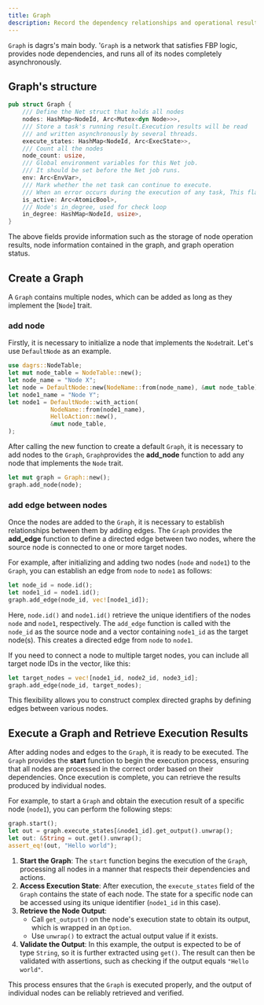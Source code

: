 ```yaml
---
title: Graph
description: Record the dependency relationships and operational results of nodes in the system
---
```


`Graph` is dagrs's main body. '`Graph` is a network that satisfies FBP logic, provides node dependencies, and runs all of its nodes completely asynchronously.



## Graph's structure

```rust showLineNumbers 
pub struct Graph {
    /// Define the Net struct that holds all nodes
    nodes: HashMap<NodeId, Arc<Mutex<dyn Node>>>,
    /// Store a task's running result.Execution results will be read
    /// and written asynchronously by several threads.
    execute_states: HashMap<NodeId, Arc<ExecState>>,
    /// Count all the nodes
    node_count: usize,
    /// Global environment variables for this Net job.
    /// It should be set before the Net job runs.
    env: Arc<EnvVar>,
    /// Mark whether the net task can continue to execute.
    /// When an error occurs during the execution of any task, This flag will still be 			set to true
    is_active: Arc<AtomicBool>,
    /// Node's in_degree, used for check loop
    in_degree: HashMap<NodeId, usize>,
}
```

The above fields provide information such as the storage of node operation results, node information contained in the graph, and graph operation status.

## Create a Graph

A `Graph` contains multiple nodes, which can be added as long as they implement the [`Node`] trait.

### add node

Firstly, it is necessary to initialize a node that implements the `Node`trait. Let's use `DefaultNode` as an example.

```rust showLineNumbers {4}
use dagrs::NodeTable;
let mut node_table = NodeTable::new();
let node_name = "Node X";
let node = DefaultNode::new(NodeName::from(node_name), &mut node_table);
let node1_name = "Node Y";
let node1 = DefaultNode::with_action(
            NodeName::from(node1_name),
            HelloAction::new(),
            &mut node_table,
);
```

After calling the new function to create a default `Graph`, it is necessary to add nodes to the `Graph`, `Graph`provides the **add_node** function to add any node that implements the `Node` trait.

```rust showLineNumbers {4}
let mut graph = Graph::new();
graph.add_node(node);
```

### add edge between nodes

Once the nodes are added to the `Graph`, it is necessary to establish relationships between them by adding edges. The `Graph` provides the **add_edge** function to define a directed edge between two nodes, where the source node is connected to one or more target nodes.

For example, after initializing and adding two nodes (`node` and `node1`) to the `Graph`, you can establish an edge from `node` to `node1` as follows:

```rust showLineNumbers {4}
let node_id = node.id();
let node1_id = node1.id();
graph.add_edge(node_id, vec![node1_id]);
```

Here, `node.id()` and `node1.id()` retrieve the unique identifiers of the nodes `node` and `node1`, respectively. The `add_edge` function is called with the `node_id` as the source node and a vector containing `node1_id` as the target node(s). This creates a directed edge from `node` to `node1`.

If you need to connect a node to multiple target nodes, you can include all target node IDs in the vector, like this:

```rust showLineNumbers {4}
let target_nodes = vec![node1_id, node2_id, node3_id];
graph.add_edge(node_id, target_nodes);
```

This flexibility allows you to construct complex directed graphs by defining edges between various nodes.

## Execute a Graph and Retrieve Execution Results

After adding nodes and edges to the `Graph`, it is ready to be executed. The `Graph` provides the **start** function to begin the execution process, ensuring that all nodes are processed in the correct order based on their dependencies. Once execution is complete, you can retrieve the results produced by individual nodes.

For example, to start a `Graph` and obtain the execution result of a specific node (`node1`), you can perform the following steps:

```rust showLineNumbers {4}
graph.start();
let out = graph.execute_states[&node1_id].get_output().unwrap();
let out: &String = out.get().unwrap();
assert_eq!(out, "Hello world");
```

1. **Start the Graph**: The `start` function begins the execution of the `Graph`, processing all nodes in a manner that respects their dependencies and actions.
2. **Access Execution State**: After execution, the `execute_states` field of the `Graph` contains the state of each node. The state for a specific node can be accessed using its unique identifier (`node1_id` in this case).
3. **Retrieve the Node Output**:
   - Call `get_output()` on the node's execution state to obtain its output, which is wrapped in an `Option`.
   - Use `unwrap()` to extract the actual output value if it exists.
4. **Validate the Output**: In this example, the output is expected to be of type `String`, so it is further extracted using `get()`. The result can then be validated with assertions, such as checking if the output equals `"Hello world"`.

This process ensures that the `Graph` is executed properly, and the output of individual nodes can be reliably retrieved and verified.



